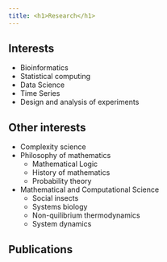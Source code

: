 ```yaml
---
title: <h1>Research</h1>
---
```


## Interests

  - Bioinformatics
  - Statistical computing
  - Data Science  
  - Time Series
  - Design and analysis of experiments

## Other interests

  - Complexity science
  - Philosophy of mathematics
      - Mathematical Logic
      - History of mathematics
      - Probability theory
  - Mathematical and Computational Science
      - Social insects
      - Systems biology
      - Non-quilibrium thermodynamics
      - System dynamics
  
## Publications